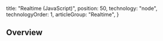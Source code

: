 
  title: "Realtime (JavaScript)",
  position: 50,
  technology: "node",
  technologyOrder: 1,
  articleGroup: "Realtime",
}

## Overview
